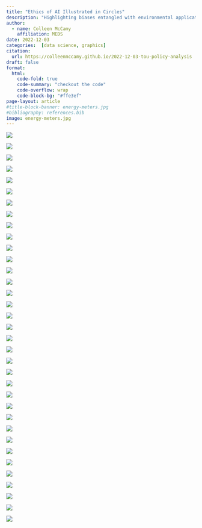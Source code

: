 ```yaml
---
title: "Ethics of AI Illustrated in Circles"
description: "Highlighting biases entangled with environmental applications of AI"
author: 
  - name: Colleen McCamy
    affiliation: MEDS
date: 2022-12-03
categories:  [data science, graphics]
citation: 
  url: https://colleenmccamy.github.io/2022-12-03-tou-policy-analysis
draft: false
format:
  html:
    code-fold: true
    code-summary: "checkout the code"
    code-overflow: wrap
    code-block-bg: "#ffe3ef"
page-layout: article
#title-block-banner: energy-meters.jpg
#bibliography: references.bib
image: energy-meters.jpg
---
```


::: g-col-4
![](cover-page-ai-biases.png)
:::
::: g-col-4
![](1.png)
:::
::: g-col-4
![](2.png)
:::
::: g-col-4
![](3.png)
:::
::: g-col-4
![](4.png)
:::
::: g-col-4
![](5.png)
:::
::: g-col-4
![](6.png)
:::
::: g-col-4
![](7.png)
:::
::: g-col-4
![](8.png)
:::
::: g-col-4
![](9.png)
:::
::: g-col-4
![](10.png)
:::
::: g-col-4
![](11.png)
:::
::: g-col-4
![](12.png)
:::
::: g-col-4
![](13.png)
:::
::: g-col-4
![](14.png)
:::
::: g-col-4
![](15.png)
:::
::: g-col-4
![](16.png)
:::
::: g-col-4
![](17.png)
:::
::: g-col-4
![](18.png)
:::
::: g-col-4
![](19.png)
:::
::: g-col-4
![](20.png)
:::
::: g-col-4
![](21.png)
:::
::: g-col-4
![](22.png)
:::
::: g-col-4
![](23.png)
:::
::: g-col-4
![](24.png)
:::
::: g-col-4
![](25.png)
:::
::: g-col-4
![](26.png)
:::
::: g-col-4
![](27.png)
:::
::: g-col-4
![](28.png)
:::
::: g-col-4
![](29.png)
:::
::: g-col-4
![](30.png)
:::
::: g-col-4
![](31.png)
:::
::: g-col-4
![](32.png)
:::
::: g-col-4
![](33.png)
:::
::: g-col-4
![](34.png)
:::


### 
